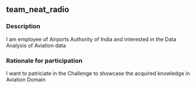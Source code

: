 ## team_neat_radio

### Description
I am employee of Airports Authority of India and interested in the Data Analysis of Aviation data

### Rationale for participation
I want to patriciate in the Challenge to showcase the acquired knowledge in Aviation Domain

